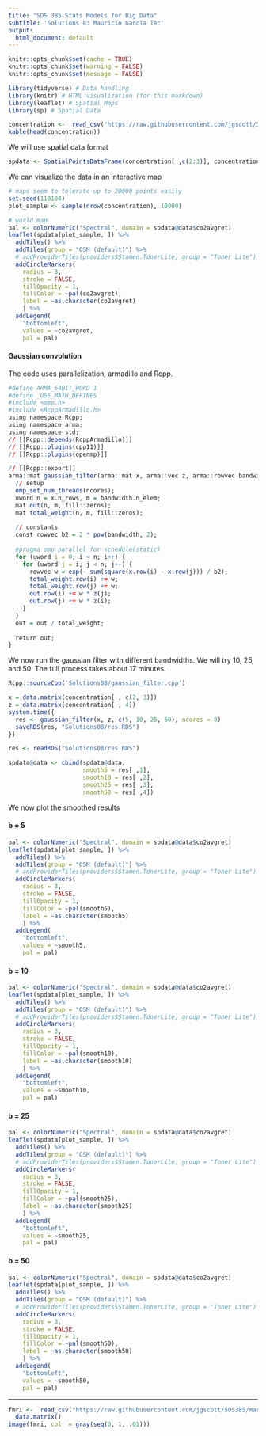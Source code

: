 ```yaml
---
title: "SDS 385 Stats Models for Big Data"
subtitle: 'Solutions 8: Mauricio Garcia Tec'
output:
  html_document: default
---
```

 
```r
knitr::opts_chunk$set(cache = TRUE)
knitr::opts_chunk$set(warning = FALSE)
knitr::opts_chunk$set(message = FALSE)
```


```r
library(tidyverse) # Data handling
library(knitr) # HTML visualization (for this markdown)
library(leaflet) # Spatial Maps
library(sp) # Spatial Data
```

```r
concentration <-  read_csv("https://raw.githubusercontent.com/jgscott/SDS385/master/data/co2.csv")
kable(head(concentration))
```

We will use spatial data format

```r
spdata <- SpatialPointsDataFrame(concentration[ ,c(2:3)], concentration[ ,4])
```

We can visualize the data in an interactive map

```r
# maps seem to tolerate up to 20000 points easily
set.seed(110104)
plot_sample <- sample(nrow(concentration), 10000)
```

```r
# world map
pal <- colorNumeric("Spectral", domain = spdata@data$co2avgret)
leaflet(spdata[plot_sample, ]) %>% 
  addTiles() %>% 
  addTiles(group = "OSM (default)") %>% 
  # addProviderTiles(providers$Stamen.TonerLite, group = "Toner Lite") %>%
  addCircleMarkers(
    radius = 3, 
    stroke = FALSE, 
    fillOpacity = 1,
    fillColor = ~pal(co2avgret), 
    label = ~as.character(co2avgret)
    ) %>% 
  addLegend(
    "bottomleft",
    values = ~co2avgret,
    pal = pal)
```

#### Gaussian convolution

The code uses parallelization, armadillo and Rcpp.

```r
#define ARMA_64BIT_WORD 1
#define _USE_MATH_DEFINES
#include <omp.h>
#include <RcppArmadillo.h>
using namespace Rcpp;
using namespace arma;
using namespace std;
// [[Rcpp::depends(RcppArmadillo)]]
// [[Rcpp::plugins(cpp11)]] 
// [[Rcpp::plugins(openmp)]]

// [[Rcpp::export]]
arma::mat gaussian_filter(arma::mat x, arma::vec z, arma::rowvec bandwidth, int ncores = 1) {
  // setup
  omp_set_num_threads(ncores);
  uword n = x.n_rows, m = bandwidth.n_elem;
  mat out(n, m, fill::zeros);
  mat total_weight(n, m, fill::zeros);
  
  // constants
  const rowvec b2 = 2 * pow(bandwidth, 2);
  
  #pragma omp parallel for schedule(static) 
  for (uword i = 0; i < n; i++) {
    for (uword j = i; j < n; j++) {
      rowvec w = exp(- sum(square(x.row(i) - x.row(j))) / b2);
      total_weight.row(i) += w;
      total_weight.row(j) += w;
      out.row(i) += w * z(j);
      out.row(j) += w * z(i);
    }
  }
  out = out / total_weight;
  
  return out;
}

```

We now run the gaussian filter with different bandwidths. We will try 10, 25, and 50. The full process takes about 17 minutes.

```r
Rcpp::sourceCpp('Solutions08/gaussian_filter.cpp')
```


```r
x = data.matrix(concentration[ , c(2, 3)])
z = data.matrix(concentration[ , 4])
system.time({ 
  res <- gaussian_filter(x, z, c(5, 10, 25, 50), ncores = 8)
  saveRDS(res, "Solutions08/res.RDS")
})
```
```r
res <- readRDS("Solutions08/res.RDS")
```


```r
spdata@data <- cbind(spdata@data, 
                     smooth5 = res[ ,1],
                     smooth10 = res[ ,2], 
                     smooth25 = res[ ,3],
                     smooth50 = res[ ,4])
```

We now plot the smoothed results


#### b = 5

```r
pal <- colorNumeric("Spectral", domain = spdata@data$co2avgret)
leaflet(spdata[plot_sample, ]) %>% 
  addTiles() %>% 
  addTiles(group = "OSM (default)") %>% 
  # addProviderTiles(providers$Stamen.TonerLite, group = "Toner Lite") %>%
  addCircleMarkers(
    radius = 3, 
    stroke = FALSE, 
    fillOpacity = 1,
    fillColor = ~pal(smooth5), 
    label = ~as.character(smooth5)
    ) %>% 
  addLegend(
    "bottomleft",
    values = ~smooth5,
    pal = pal)
```

#### b = 10

```r
pal <- colorNumeric("Spectral", domain = spdata@data$co2avgret)
leaflet(spdata[plot_sample, ]) %>% 
  addTiles() %>% 
  addTiles(group = "OSM (default)") %>% 
  # addProviderTiles(providers$Stamen.TonerLite, group = "Toner Lite") %>%
  addCircleMarkers(
    radius = 3, 
    stroke = FALSE, 
    fillOpacity = 1,
    fillColor = ~pal(smooth10), 
    label = ~as.character(smooth10)
    ) %>% 
  addLegend(
    "bottomleft",
    values = ~smooth10,
    pal = pal)
```

#### b = 25

```r
pal <- colorNumeric("Spectral", domain = spdata@data$co2avgret)
leaflet(spdata[plot_sample, ]) %>% 
  addTiles() %>% 
  addTiles(group = "OSM (default)") %>% 
  # addProviderTiles(providers$Stamen.TonerLite, group = "Toner Lite") %>%
  addCircleMarkers(
    radius = 3, 
    stroke = FALSE, 
    fillOpacity = 1,
    fillColor = ~pal(smooth25), 
    label = ~as.character(smooth25)
    ) %>% 
  addLegend(
    "bottomleft",
    values = ~smooth25,
    pal = pal)
```


#### b = 50

```r
pal <- colorNumeric("Spectral", domain = spdata@data$co2avgret)
leaflet(spdata[plot_sample, ]) %>% 
  addTiles() %>% 
  addTiles(group = "OSM (default)") %>% 
  # addProviderTiles(providers$Stamen.TonerLite, group = "Toner Lite") %>%
  addCircleMarkers(
    radius = 3, 
    stroke = FALSE, 
    fillOpacity = 1,
    fillColor = ~pal(smooth50), 
    label = ~as.character(smooth50)
    ) %>% 
  addLegend(
    "bottomleft",
    values = ~smooth50,
    pal = pal)
```

-------------------

```r
fmri <-  read_csv("https://raw.githubusercontent.com/jgscott/SDS385/master/data/fmri_z.csv") %>% 
  data.matrix()
image(fmri, col  = gray(seq(0, 1, .01)))
```


